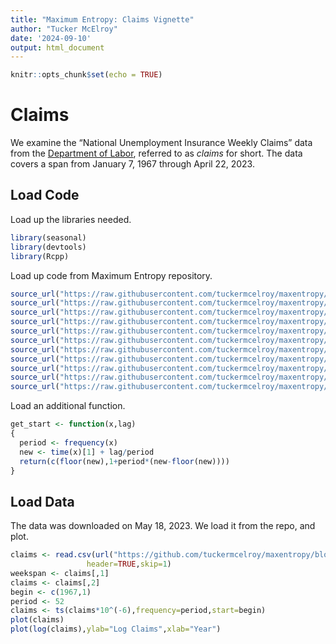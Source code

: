 ```yaml
---
title: "Maximum Entropy: Claims Vignette"
author: "Tucker McElroy"
date: '2024-09-10'
output: html_document
---
```


```r
knitr::opts_chunk$set(echo = TRUE)
```

# Claims

We examine the "National Unemployment Insurance Weekly Claims" data from the
[Department of Labor](https://oui.doleta.gov/unemploy/claims.asp), referred to
as *claims* for short. The data covers a span from January 7, 1967 through 
April 22, 2023.  
  
## Load Code

Load up the libraries needed.

```r
library(seasonal)
library(devtools)
library(Rcpp)
```

Load up code from Maximum Entropy repository.

```r
source_url("https://raw.githubusercontent.com/tuckermcelroy/maxentropy/main/ARMAauto.r")
source_url("https://raw.githubusercontent.com/tuckermcelroy/maxentropy/main/hend.r")
source_url("https://raw.githubusercontent.com/tuckermcelroy/maxentropy/main/x11Filter.r")
source_url("https://raw.githubusercontent.com/tuckermcelroy/maxentropy/main/maxent.reg.r")
source_url("https://raw.githubusercontent.com/tuckermcelroy/maxentropy/main/maxent.prep.r")
source_url("https://raw.githubusercontent.com/tuckermcelroy/maxentropy/main/maxent.lik.r")
source_url("https://raw.githubusercontent.com/tuckermcelroy/maxentropy/main/maxent.fit.r")
source_url("https://raw.githubusercontent.com/tuckermcelroy/maxentropy/main/maxent.ev.r")
source_url("https://raw.githubusercontent.com/tuckermcelroy/maxentropy/main/maxent.plot.r")
source_url("https://raw.githubusercontent.com/tuckermcelroy/maxentropy/main/hpsa.r")
source_url("https://raw.githubusercontent.com/tuckermcelroy/maxentropy/main/ubgenerator.r")
```

Load an additional function.

```r
get_start <- function(x,lag)
{
  period <- frequency(x)
  new <- time(x)[1] + lag/period
  return(c(floor(new),1+period*(new-floor(new))))
}
```

## Load Data

The data was downloaded on May 18, 2023. We load it from the repo, and plot.
 
```r
claims <- read.csv(url("https://github.com/tuckermcelroy/maxentropy/blob/main/r539cy_new.csv"),
                 header=TRUE,skip=1)
weekspan <- claims[,1]
claims <- claims[,2]
begin <- c(1967,1)
period <- 52
claims <- ts(claims*10^(-6),frequency=period,start=begin)
plot(claims)
plot(log(claims),ylab="Log Claims",xlab="Year")
```